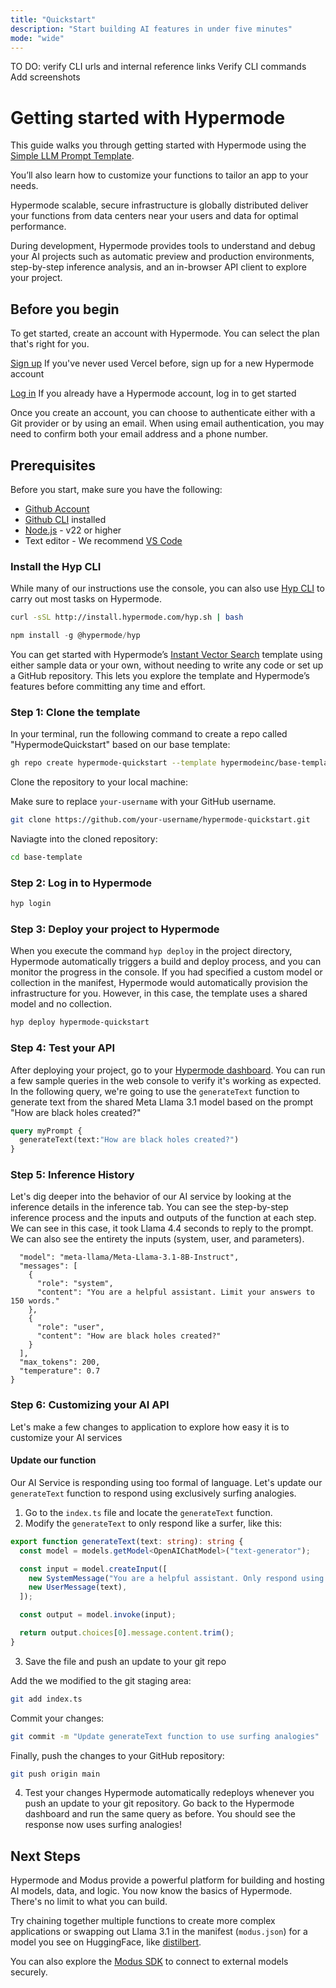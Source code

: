 ```yaml
---
title: "Quickstart"
description: "Start building AI features in under five minutes"
mode: "wide"
---
```


<Warning>
  TO DO: verify CLI urls and internal reference links
  Verify CLI commands
  Add screenshots
</Warning>

# Getting started with Hypermode

This guide walks you through getting started with Hypermode using the [Simple LLM Prompt Template](https://github.com/hypermodeinc/base-template). 

You’ll also learn how to customize your functions to tailor an app to your needs.

Hypermode scalable, secure infrastructure is globally distributed deliver your functions from data centers near your users and data for optimal performance.

During development, Hypermode provides tools to understand and debug your AI projects such as automatic preview and production environments, step-by-step inference analysis, and an in-browser API client to explore your project.

## Before you begin

To get started, create an account with Hypermode. You can select the plan that's right for you.

[Sign up](https://hypermode.com/sign-up)
If you've never used Vercel before, sign up for a new Hypermode account

[Log in](https://hypermode.com/sign-in)
If you already have a Hypermode account, log in to get started

Once you create an account, you can choose to authenticate either with a Git provider or by using an email. When using email authentication, you may need to confirm both your email address and a phone number.

## Prerequisites

Before you start, make sure you have the following:
- [Github Account](https://github.com/join)
- [Github CLI](https://cli.github.com/) installed
- [Node.js](https://nodejs.org/en/download/package-manager) - v22 or higher
- Text editor - We recommend [VS Code](https://code.visualstudio.com/)

### Install the Hyp CLI

While many of our instructions use the console, you can also use [Hyp CLI](https://hypermode-modus-docs.mintlify.app/hyp-cli#hyp-cli) to carry out most tasks on Hypermode. 

<CodeGroup>

```bash cURL
curl -sSL http://install.hypermode.com/hyp.sh | bash
```

```js npm
npm install -g @hypermode/hyp
```
</CodeGroup>


You can get started with Hypermode’s [Instant Vector Search](https://github.com/hypermodeinc/hyper-commerce) template using either sample data or your own, without needing to write any code or set up a GitHub repository. This lets you explore the template and Hypermode’s features before committing any time and effort.

### Step 1: Clone the template

In your terminal, run the following command to create a repo called "HypermodeQuickstart" based on our base template:
```bash
gh repo create hypermode-quickstart --template hypermodeinc/base-template
```

Clone the repository to your local machine:

<Warning> Make sure to replace `your-username` with your GitHub username. </Warning>

```bash
git clone https://github.com/your-username/hypermode-quickstart.git
```
Naviagte into the cloned repository:
```bash
cd base-template
```

### Step 2: Log in to Hypermode

```bash
hyp login
```

### Step 3: Deploy your project to Hypermode

When you execute the command `hyp deploy` in the project directory, Hypermode automatically triggers a build and deploy process, and you can monitor the progress in the console. If you had specified a custom model or collection in the manifest, Hypermode would automatically provision the infrastructure for you. However, in this case, the template uses a shared model and no collection.

```bash
hyp deploy hypermode-quickstart
```

### Step 4: Test your API

After deploying your project, go to your [Hypermode dashboard](hypermode.com/go). You can run a few sample queries in the web console to verify it's working as expected. In the following query, we're going to use the `generateText` function to generate text from the shared Meta Llama 3.1 model based on the prompt "How are black holes created?"

```GraphQL
query myPrompt {
  generateText(text:"How are black holes created?")
}
```

### Step 5: Inference History

Let's dig deeper into the behavior of our AI service by looking at the inference details in the inference tab. You can see the step-by-step inference process and the inputs and outputs of the function at each step. We can see in this case, it took Llama 4.4 seconds to reply to the prompt. We can also see the entirety the inputs (system, user, and parameters). 

```{
  "model": "meta-llama/Meta-Llama-3.1-8B-Instruct",
  "messages": [
    {
      "role": "system",
      "content": "You are a helpful assistant. Limit your answers to 150 words."
    },
    {
      "role": "user",
      "content": "How are black holes created?"
    }
  ],
  "max_tokens": 200,
  "temperature": 0.7
}
```



### Step 6: Customizing your AI API

Let's make a few changes to application to explore how easy it is to customize your AI services

#### Update our function
Our AI Service is responding using too formal of language. Let's update our `generateText` function to respond using exclusively surfing analogies. 

1. Go to the `index.ts` file and locate the `generateText` function.
2. Modify the `generateText` to only respond like a surfer, like this:

```typescript AssemblyScript
export function generateText(text: string): string {
  const model = models.getModel<OpenAIChatModel>("text-generator");

  const input = model.createInput([
    new SystemMessage("You are a helpful assistant. Only respond using surfing analogies and metaphors."),
    new UserMessage(text),
  ]);

  const output = model.invoke(input);

  return output.choices[0].message.content.trim();
}
```

3. Save the file and push an update to your git repo

Add the we modified to the git staging area:
```bash
git add index.ts
```

Commit your changes:
```bash
git commit -m "Update generateText function to use surfing analogies"
```

Finally, push the changes to your GitHub repository:
```bash
git push origin main
```

4. Test your changes
Hypermode automatically redeploys whenever you push an update to your git repository. Go back to the Hypermode dashboard and run the same query as before. You should see the response now uses surfing analogies!

## Next Steps
Hypermode and Modus provide a powerful platform for building and hosting AI models, data, and logic. You now know the basics of Hypermode. There's no limit to what you can build. 

Try chaining together multiple functions to create more complex applications or swapping out Llama 3.1 in the manifest (`modus.json`) for a model you see on HuggingFace, like [distilbert](https://huggingface.co/distilbert/distilgpt2). 

You can also explore the [Modus SDK](https://hypermode-modus-docs.mintlify.app/modus/sdk/models#import-from-the-sdk) to connect to external models securely.
